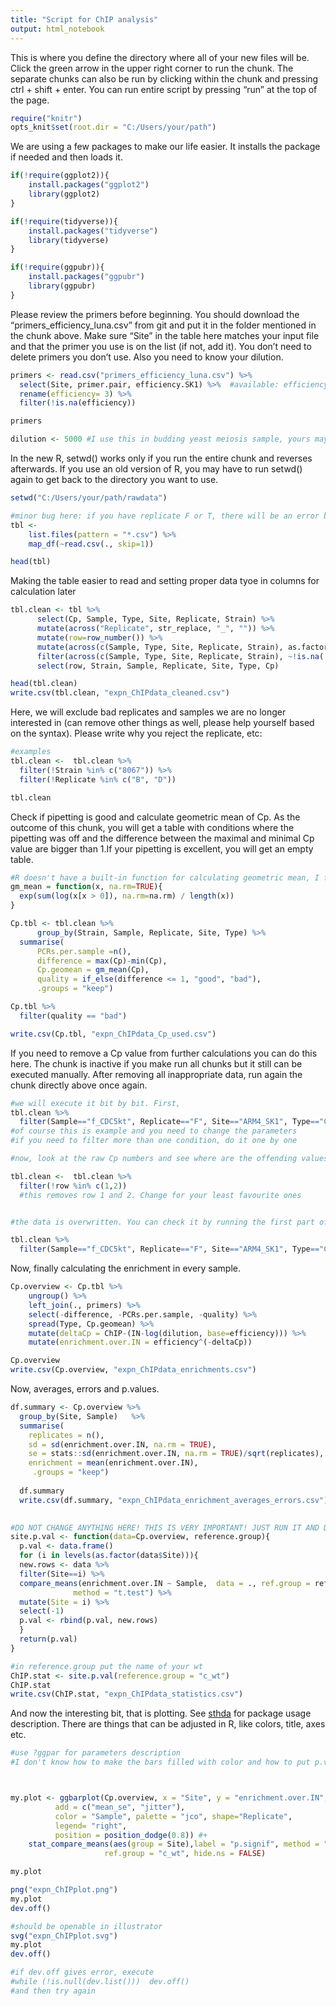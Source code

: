 ```yaml
---
title: "Script for ChIP analysis"
output: html_notebook
---
```


This is where you define the directory where all of your new files will be. Click the green arrow in the upper right corner to run the chunk. The separate chunks can also be run by clicking within the chunk and pressing ctrl + shift + enter. You can run entire script by pressing "run" at the top of the page. 

```r
require("knitr")
opts_knit$set(root.dir = "C:/Users/your/path")
```

We are using a few packages to make our life easier. It installs the package if needed and then loads it.
```r
if(!require(ggplot2)){
    install.packages("ggplot2")
    library(ggplot2)
}

if(!require(tidyverse)){
    install.packages("tidyverse")
    library(tidyverse)
}

if(!require(ggpubr)){
    install.packages("ggpubr")
    library(ggpubr)
}

```

Please review the primers before beginning. You should download the "primers_efficiency_luna.csv" from git and put it in the folder mentioned in the chunk above. Make sure "Site" in the table here matches your input file and that the primer you use is on the list (if not, add it). You don't need to delete primers you don't use. Also you need to know your dilution.
```r
primers <- read.csv("primers_efficiency_luna.csv") %>% 
  select(Site, primer.pair, efficiency.SK1) %>%  #available: efficiency.SK1, efficiency.W303, efficiency.pombe
  rename(efficiency= 3) %>% 
  filter(!is.na(efficiency))

primers

dilution <- 5000 #I use this in budding yeast meiosis sample, yours may be different
```

In the new R, setwd() works only if you run the entire chunk and reverses afterwards. If you use an old version of R, you may have to run setwd() again to get back to the directory you want to use.  
```r
setwd("C:/Users/your/path/rawdata")

#minor bug here: if you have replicate F or T, there will be an error because R thinks this is "TRUE" or "FALSE". We will go around it and put an underscore after the letter. We will remove the underscore a bit later
tbl <-
    list.files(pattern = "*.csv") %>% 
    map_df(~read.csv(., skip=1))

head(tbl)
```

Making the table easier to read and setting proper data tyoe in columns for calculation later
```r
tbl.clean <- tbl %>%
      select(Cp, Sample, Type, Site, Replicate, Strain) %>% 
      mutate(across("Replicate", str_replace, "_", "")) %>% 
      mutate(row=row_number()) %>% 
      mutate(across(c(Sample, Type, Site, Replicate, Strain), as.factor)) %>% 
      filter(across(c(Sample, Type, Site, Replicate, Strain), ~!is.na(.))) %>% 
      select(row, Strain, Sample, Replicate, Site, Type, Cp)

head(tbl.clean)
write.csv(tbl.clean, "expn_ChIPdata_cleaned.csv")
```

Here, we will exclude bad replicates and samples we are no longer interested in (can remove other things as well, please help yourself based on the syntax). Please write why you reject the replicate, etc:


```r
#examples
tbl.clean <-  tbl.clean %>% 
  filter(!Strain %in% c("8067")) %>% 
  filter(!Replicate %in% c("B", "D"))

tbl.clean
```

Check if pipetting is good and calculate geometric mean of Cp. As the outcome of this chunk, you will get a table with conditions where the pipetting was off and the difference between the maximal and minimal Cp value are bigger than 1.If your pipetting is excellent, you will get an empty table.  
```r
#R doesn't have a built-in function for calculating geometric mean, I found it in stack overflow
gm_mean = function(x, na.rm=TRUE){
  exp(sum(log(x[x > 0]), na.rm=na.rm) / length(x))
}

Cp.tbl <- tbl.clean %>% 
      group_by(Strain, Sample, Replicate, Site, Type) %>% 
  summarise(
      PCRs.per.sample =n(),
      difference = max(Cp)-min(Cp),
      Cp.geomean = gm_mean(Cp),
      quality = if_else(difference <= 1, "good", "bad"),
      .groups = "keep")

Cp.tbl %>% 
  filter(quality == "bad")

write.csv(Cp.tbl, "expn_ChIPdata_Cp_used.csv")
```

If you need to remove a Cp value from further calculations you can do this here. The chunk is inactive if you make run all chunks but it still can be executed manually. After removing all inappropriate data, run again the chunk directly above once again.
```r

#we will execute it bit by bit. First, 
tbl.clean %>%  
  filter(Sample=="f_CDC5kt", Replicate=="F", Site=="ARM4_SK1", Type=="ChIP")
#of course this is example and you need to change the parameters
#if you need to filter more than one condition, do it one by one

#now, look at the raw Cp numbers and see where are the offending values. To remove them, we will use row number, which should be the left most column

tbl.clean <-  tbl.clean %>% 
  filter(!row %in% c(1,2))
  #this removes row 1 and 2. Change for your least favourite ones


#the data is overwritten. You can check it by running the first part of the chunk

tbl.clean %>%  
  filter(Sample=="f_CDC5kt", Replicate=="F", Site=="ARM4_SK1", Type=="ChIP")
```

Now, finally calculating the enrichment in every sample.
```r
Cp.overview <- Cp.tbl %>% 
    ungroup() %>% 
    left_join(., primers) %>%
    select(-difference, -PCRs.per.sample, -quality) %>% 
    spread(Type, Cp.geomean) %>% 
    mutate(deltaCp = ChIP-(IN-log(dilution, base=efficiency))) %>% 
    mutate(enrichment.over.IN = efficiency^(-deltaCp))

Cp.overview
write.csv(Cp.overview, "expn_ChIPdata_enrichments.csv")
```

Now, averages, errors and p.values. 
```r

df.summary <- Cp.overview %>% 
  group_by(Site, Sample)   %>%
  summarise(
    replicates = n(),
    sd = sd(enrichment.over.IN, na.rm = TRUE),
    se = stats::sd(enrichment.over.IN, na.rm = TRUE)/sqrt(replicates),
    enrichment = mean(enrichment.over.IN),
     .groups = "keep") 
  
  df.summary
  write.csv(df.summary, "expn_ChIPdata_enrichment_averages_errors.csv")

  
#DO NOT CHANGE ANYTHING HERE! THIS IS VERY IMPORTANT! JUST RUN IT AND DON'T WORRY  
site.p.val <- function(data=Cp.overview, reference.group){  
  p.val <- data.frame()
  for (i in levels(as.factor(data$Site))){
  new.rows <- data %>% 
  filter(Site==i) %>% 
  compare_means(enrichment.over.IN ~ Sample,  data = ., ref.group = reference.group,
              method = "t.test") %>% 
  mutate(Site = i) %>% 
  select(-1)
  p.val <- rbind(p.val, new.rows)
  }
  return(p.val)
}

#in reference.group put the name of your wt
ChIP.stat <- site.p.val(reference.group = "c_wt")
ChIP.stat
write.csv(ChIP.stat, "expn_ChIPdata_statistics.csv")
```

And now the interesting bit, that is plotting. See [sthda](http://www.sthda.com/english/articles/24-ggpubr-publication-ready-plots/) for package usage description. There are things that can be adjusted in R, like colors, title, axes etc. 
```r
#use ?ggpar for parameters description
#I don't know how to make the bars filled with color and how to put p.value on the graph. If someone figures it out, please let me know



my.plot <- ggbarplot(Cp.overview, x = "Site", y = "enrichment.over.IN", 
          add = c("mean_se", "jitter"),
          color = "Sample", palette = "jco", shape="Replicate",
          legend= "right",
          position = position_dodge(0.8)) #+
    stat_compare_means(aes(group = Site),label = "p.signif", method = "t.test",
                     ref.group = "c_wt", hide.ns = FALSE) 

my.plot

png("expn_ChIPplot.png")
my.plot
dev.off()

#should be openable in illustrator
svg("expn_ChIPplot.svg")
my.plot
dev.off()

#if dev.off gives error, execute
#while (!is.null(dev.list()))  dev.off()
#and then try again
```

